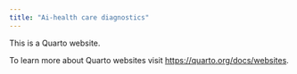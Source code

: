 ```yaml
---
title: "Ai-health care diagnostics"
---
```


This is a Quarto website.

To learn more about Quarto websites visit <https://quarto.org/docs/websites>.
